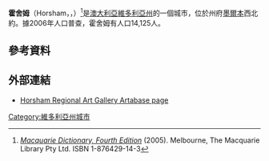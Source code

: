 {{Infobox Australian place
| type     = city
| name     = Horsham
| state    = vic
| image    = Horsham street.jpg
| caption  = Firebrace Street, Horsham's main street, in 2006
| latd  =36  |latm =43 |lats  =
| longd =142 |longm =12 |longs =
| pushpin_map_caption = Location in Victoria
| lga      = Rural City of Horsham
| postcode = 3400
| est      = 
| pop      = 14285
| pop_year = {{CensusAU|2011}}
| pop_footnotes=<ref name="abs">{{Census 2011 AUS | id = SSC20638 | name = Horsham (Urban Centre/Locality) | accessdate = 18 October 2012 | quick = on}}</ref>
| elevation= 128
| maxtemp  = 21.5
| mintemp  = 8.2
| rainfall = 446.4
| stategov = [[Electoral_district_of_Lowan|Lowan]]
| fedgov   = [[Division_of_Mallee|Mallee]]
| dist1    = 303
| dir1     = NW
| location1= [[墨爾本|墨爾本]]
| dist2    = 427
| dir2     = SE
| location2= [[阿德萊德|阿德萊德]]
| dist3    = 188
| dir3     = WNW
| location3= [[巴拉瑞特|巴拉瑞特]]
| dist4    = 313
| dir4     = S
| location4= [[米爾杜拉|米爾杜拉]]
}}
'''霍舍姆'''（Horsham，{{IPAc-en|ˈ|h|ɔr|ʃ|əm}}，{{IPA|[[Australian_English_phonology|[ˈhoːʃəm]]]}}）<ref>''[[Macquarie_Dictionary|Macquarie Dictionary, Fourth Edition]]'' (2005). Melbourne, The Macquarie Library Pty Ltd. ISBN 1-876429-14-3</ref>是[[澳大利亞|澳大利亞]][[維多利亞州|維多利亞州]]的一個城市，位於州府[[墨爾本|墨爾本]]西北約{{convert|300|km|mi|-1}}。據2006年人口普查，霍舍姆有人口14,125人。
==參考資料==
{{reflist}}
==外部連結==
*[http://artabase.net/gallery/54-horsham-regional-art-gallery Horsham Regional Art Gallery Artabase page] {{Wayback|url=http://artabase.net/gallery/54-horsham-regional-art-gallery |date=20071011084443 }}
[[Category:維多利亞州城市|Category:維多利亞州城市]]